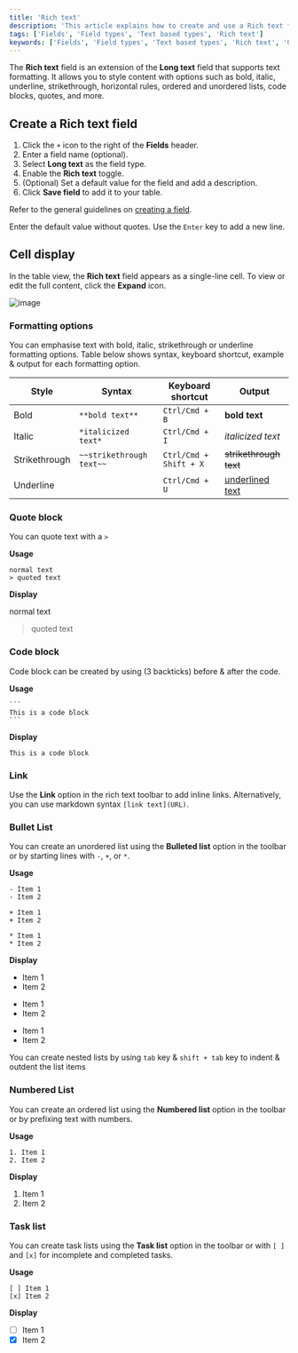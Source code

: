```yaml
---
title: 'Rich text'
description: 'This article explains how to create and use a Rich text field.'
tags: ['Fields', 'Field types', 'Text based types', 'Rich text']
keywords: ['Fields', 'Field types', 'Text based types', 'Rich text', 'Create rich text field']
---
```


The **Rich text** field is an extension of the **Long text** field that supports text formatting. It allows you to style content with options such as bold, italic, underline, strikethrough, horizontal rules, ordered and unordered lists, code blocks, quotes, and more.

## Create a Rich text field

1. Click the `+` icon to the right of the **Fields** header.
2. Enter a field name (optional).
3. Select **Long text** as the field type.
4. Enable the **Rich text** toggle.
5. (Optional) Set a default value for the field and add a description.
6. Click **Save field** to add it to your table.

Refer to the general guidelines on [creating a field](/docs/product-docs/fields#create-a-field).

<Callout type="info">Enter the default value without quotes. Use the `Enter` key to add a new line.</Callout>

## Cell display


In the table view, the **Rich text** field appears as a single-line cell. To view or edit the full content, click the **Expand** icon.

![image](/img/v2/fields/types/long-text/rich-text-expand.png)


### Formatting options
You can emphasise text with bold, italic, strikethrough or underline formatting options. Table below shows syntax, keyboard shortcut, example & output for each formatting option.

| Style         | Syntax                   | Keyboard shortcut      | Output                         |
|---------------|--------------------------|------------------------|--------------------------------|
| Bold          | `**bold text**`          | `Ctrl/Cmd + B`         | **bold text**                  |
| Italic        | `*italicized text*`      | `Ctrl/Cmd + I`         | *italicized text*              |
| Strikethrough | `~~strikethrough text~~` | `Ctrl/Cmd + Shift + X` | ~~strikethrough text~~         |
| Underline     |                          | `Ctrl/Cmd + U`         | <u>underlined text</u>         |


### Quote block
You can quote text with a `>`

**Usage**
```
normal text
> quoted text
```

**Display**

normal text
> quoted text

### Code block
Code block can be created by using (3 backticks) before & after the code.

**Usage**

````
```
This is a code block
```
````

**Display**

```
This is a code block
```

### Link
Use the **Link** option in the rich text toolbar to add inline links. Alternatively, you can use markdown syntax `[link text](URL)`.



### Bullet List
You can create an unordered list using the **Bulleted list** option in the toolbar or by starting lines with `-`, `+`, or `*`.

**Usage**

```
- Item 1
- Item 2

+ Item 1
+ Item 2

* Item 1
* Item 2
```

**Display**

- Item 1
- Item 2

+ Item 1
+ Item 2

* Item 1
* Item 2

<Callout type="info">You can create nested lists by using `tab` key & `shift + tab` key to indent & outdent the list items</Callout>

### Numbered List
You can create an ordered list using the **Numbered list** option in the toolbar or by prefixing text with numbers.

**Usage**

```
1. Item 1
2. Item 2
```

**Display**

1. Item 1
2. Item 2

### Task list
You can create task lists using the **Task list** option in the toolbar or with `[ ]` and `[x]` for incomplete and completed tasks.

**Usage**

```
[ ] Item 1
[x] Item 2
```

**Display**

- [ ] Item 1
- [x] Item 2